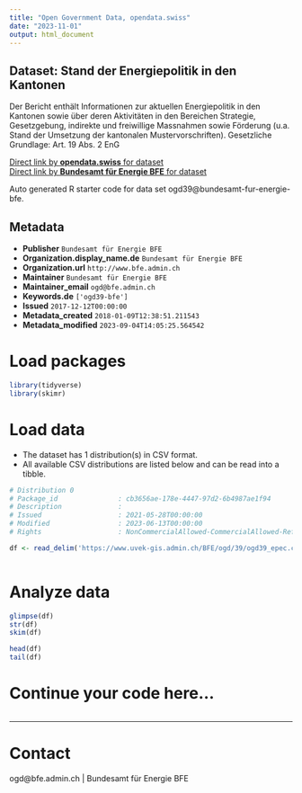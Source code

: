 ```yaml
---
title: "Open Government Data, opendata.swiss"
date: "2023-11-01"
output: html_document
---
```


## Dataset: Stand der Energiepolitik in den Kantonen

Der Bericht enthält Informationen zur aktuellen Energiepolitik in den Kantonen sowie über deren Aktivitäten in den Bereichen Strategie, Gesetzgebung, indirekte und freiwillige Massnahmen sowie Förderung (u.a. Stand der Umsetzung der kantonalen Mustervorschriften). Gesetzliche Grundlage: Art. 19 Abs. 2 EnG

[Direct link by **opendata.swiss** for dataset](https://opendata.swiss/de/dataset/stand-der-energiepolitik-in-den-kantonen)<br>
[Direct link by **Bundesamt für Energie BFE** for dataset](https://www.bfe.admin.ch/ogd39)

Auto generated R starter code for data set ogd39@bundesamt-fur-energie-bfe.

## Metadata

- **Publisher** `Bundesamt für Energie BFE`
- **Organization.display_name.de** `Bundesamt für Energie BFE`
- **Organization.url** `http://www.bfe.admin.ch`
- **Maintainer** `Bundesamt für Energie BFE`
- **Maintainer_email** `ogd@bfe.admin.ch`
- **Keywords.de** `['ogd39-bfe']`
- **Issued** `2017-12-12T00:00:00`
- **Metadata_created** `2018-01-09T12:38:51.211543`
- **Metadata_modified** `2023-09-04T14:05:25.564542`


# Load packages

```r

library(tidyverse)
library(skimr)

```

# Load data

-   The dataset has 1 distribution(s) in CSV format.
-   All available CSV distributions are listed below and can be read into a tibble.

```r

# Distribution 0
# Package_id               : cb3656ae-178e-4447-97d2-6b4987ae1f94
# Description              : 
# Issued                   : 2021-05-28T00:00:00
# Modified                 : 2023-06-13T00:00:00
# Rights                   : NonCommercialAllowed-CommercialAllowed-ReferenceRequired

df <- read_delim('https://www.uvek-gis.admin.ch/BFE/ogd/39/ogd39_epec.csv')



```

# Analyze data

```r

glimpse(df)
str(df)
skim(df)

head(df)
tail(df)

```

# Continue your code here...

```r

```

------------------------------------------------------------------------

# Contact

ogd@bfe.admin.ch | Bundesamt für Energie BFE
